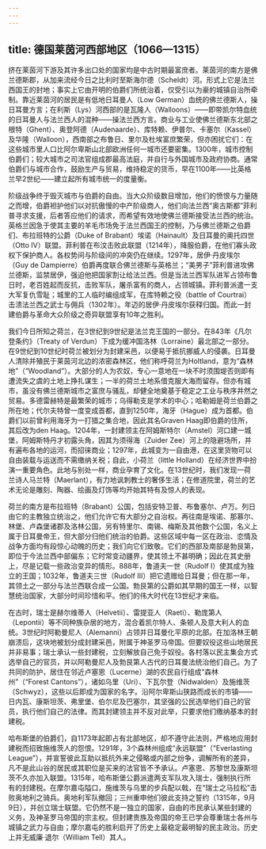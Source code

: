 ```yaml
---
---
---
```

title: 德国莱茵河西部地区（1066—1315）
---




挤在莱茵河下游及其许多出口处的国家均是中古时期最富庶者。莱茵河的南方是佛兰德斯郡，从加来流经今日之比利时至斯海尔德（Scheldt）河。形式上它是法兰西国王的封地；事实上它由开明的伯爵们所统治着，仅受引以为豪的城镇自治所牵制。靠近莱茵河的居民是有低地日耳曼人（Low German）血统的佛兰德斯人，操日耳曼方言；在利斯（Lys）河西部的是瓦隆人（Walloons）——即带凯尔特血统的日耳曼人与法兰西人的混种——操法兰西方言。商业与工业使佛兰德斯东北部之根特（Ghent）、奥登阿德（Audenaarde）、库特赖、伊普尔、卡塞尔（Kassel）及华隆（Walloon），西南部之布鲁日、里尔及杜埃富庶繁荣，但亦困扰它们：在这些城市里人口比阿尔卑斯山北部欧洲任何一城市还要密集。1300年，城市控制伯爵们；较大城市之司法官组成郡最高法庭，并自行与外国城市及政府协商。通常伯爵们与城市合作，鼓励生产与贸易，维持稳定的货币，早在1100年——比英格兰早2世纪——建立起所有城市统一的度量衡。

阶级战争终于毁灭城市与伯爵的自由。当大众阶级数目增加，他们的愤恨与力量随之而增，伯爵袒护他们以对抗傲慢的中产阶级商人，他们向法兰西“奥古斯都”菲利普寻求支援，后者答应他们的请求，而希望有效地使佛兰德斯接受法兰西的统治。英格兰因急于使其主要的羊毛市场免于法兰西国王的控制，乃与佛兰德斯之伯爵们、布拉班特的公爵（Duke of Brabant）埃诺（Hainault）及日耳曼的奥托四世（Otto IV）联盟。菲利普在布汶击败此联盟（1214年），降服伯爵，在他们寡头政权下保护商人。各权势间与阶级间的冲突仍在继续。1297年，居伊·丹皮埃尔（Guy de Dampierre）伯爵再度联合佛兰德斯与英格兰；“美男子”菲利普进攻佛兰德斯，监禁居伊，强迫他把国家割让给法兰西。但是当法兰西军队进军占领布鲁日时，老百姓起而反抗，击败军队，屠杀富有的商人，占领城镇。菲利普派遣一支大军复仇雪耻；城里的工人临时编组成军，在库特赖之役（battle of Courtrai）击溃法兰西之武士与佣兵（1302年）。年迈的居伊·丹皮埃尔获释归国。而此一封建伯爵与革命大众阶级之奇异联盟享有10年之胜利。

我们今日所知之荷兰，在3世纪到9世纪是法兰克王国的一部分。在843年《凡尔登条约》（Treaty of Verdun）下成为缓冲国洛林（Lorraine）最北部之一部分。在9世纪到10世纪时荷兰被划分为封建采邑，以便易于抵抗挪威人的侵袭。日耳曼人清除并殖民于莱茵河北边的浓密森林区，他们称呼荷兰为Holtland，意为“森林地”（“Woodland”）。大部分的人为农奴，专心一意地在一块不时须围堤否则即有遭流失之虞的土地上挣扎谋生；一半的荷兰土地系借克服大海而留存。但亦有城市，虽没有佛兰德斯城市之富庶与骚乱，却健全地奠基于稳定之工业与秩序井然之贸易。多德雷赫特是最繁荣的城市；乌得勒支是学术的中心；哈勒姆是荷兰伯爵之所在地；代尔夫特曾一度变成首都，直到1250年，海牙（Hague）成为首都。伯爵们以前曾利用海牙为一打猎之集合地，因此其名Graven Haag即伯爵的住所，其后改为den Haag。1204年，一封建领主在阿姆斯特尔（Amstel）河口建一城堡，阿姆斯特丹才初露头角，因其为须得海（Zuider Zee）河上的隐避场所，并有遍布各地的运河，而招徕商业；1297年，此城变为一自由港，在这里货物可以自由装载与运送而不需缴纳关税；自此，小荷兰（little Holland）在经济世界中扮演一重要角色。此地与别处一样，商业孕育了文化。在13世纪时，我们发现一荷兰诗人马兰特（Maerlant），有力地讽刺教士的奢侈生活；在修道院里，荷兰的艺术无论是雕刻、陶器、绘画及灯饰等均开始其特有及惊人的表现。

荷兰的南方是布拉班特（Brabant）公国，包括安特卫普、布鲁塞尔、卢万。列日由它的主教独立统治之，他们允许它有大部分之自治权。再往南是埃诺、那慕尔、林堡、卢森堡诸郡及洛林公国，另有特里尔、南锡、梅斯及其他数个公国，名义上属于日耳曼帝王，但大部分归他们统治的伯爵。这些区域中每一区在政治、恋情及战争方面均有段惊心动魄的历史；我们向它们致敬。它们的西部及南部是勃艮第，即位于今法兰西中部偏东；它时常变动疆界，使其领土不甚明确；因此在其史册上，尽是记载一些政治变异的情形。888年，鲁道夫一世（Rudolf I）使其成为独立的王国；1032年，鲁道夫三世（Rudolf III）把它遗赠给日耳曼；但在那一年，其领土之一部分与法兰西联合成一公国。勃艮第的公爵如其早期的国王一样，以智慧统治国家，大部分时间珍惜和平。他们的伟大时代在13世纪才来临。

在古时，瑞士是赫尔维蒂人（Helvetii）、雷提亚人（Raeti）、勒庞第人（Lepontii）等不同种族杂居的地方，混合着凯尔特人、条顿人及意大利人的血统。3世纪时阿勒曼尼人（Alemanni）占领并日耳曼化平原的北部。在加洛林王朝崩溃后，这块地被划分成封建采邑，附属于神圣罗马帝国。但要奴役这些山地居民并非易事；瑞士承认一些封建税，立刻解放自己免于奴役。各村落以民主集会方式选举自己的官员，并以阿勒曼尼人及勃艮第人古代的日耳曼法统治他们自己。为了共同的防护，居住在邻近卢塞恩（Lucerne）湖的农民自行组成“森林州”（“Forest Cantons”），诸如乌里（Uri）、下瓦尔登（Nidwalden）及施维茨（Schwyz），这些以后即成为国家的名字。沿阿尔卑斯山狭路而成长的市镇——日内瓦、康斯坦茨、弗里堡、伯尔尼及巴塞尔，其坚强的公民选举他们自己的官员，执行他们自己的法律。而其封建领主并不反对此举，只要求他们缴纳基本的封建税。

哈布斯堡的伯爵们，自1173年起即占有北部地区，却不遵守此法则，严格地应用封建税而招致施维茨人的怨恨。1291年，3个森林州组成“永远联盟”（“Everlasting League”），并宣誓彼此互助以抵抗外来之侵略或内部之纷争，调解所有的差异，凡不是此山谷的居民或其职位是买来的法官皆不予承认。卢塞恩、苏黎世及康斯坦茨不久亦加入联盟。1315年，哈布斯堡公爵派遣两支军队攻入瑞士，强制执行所有的封建税。在摩尔嘉屯隘口，施维茨与乌里的步兵配以戟，在“瑞士之马拉松”击败奥地利之骑兵。奥地利军队撤回；三州重申他们彼此支持之誓约（1315年，9月9日），并创立瑞士联盟。它仍然不是一独立的国家，自由的市民承认某些封建的义务，及神圣罗马帝国的宗主权。但封建贵族及帝国的帝王已学会尊重瑞士各州与城镇之武力与自由；摩尔嘉屯的胜利启开了历史上最稳定最明智的民主政治。历史上并无威廉·退尔（William Tell）其人。